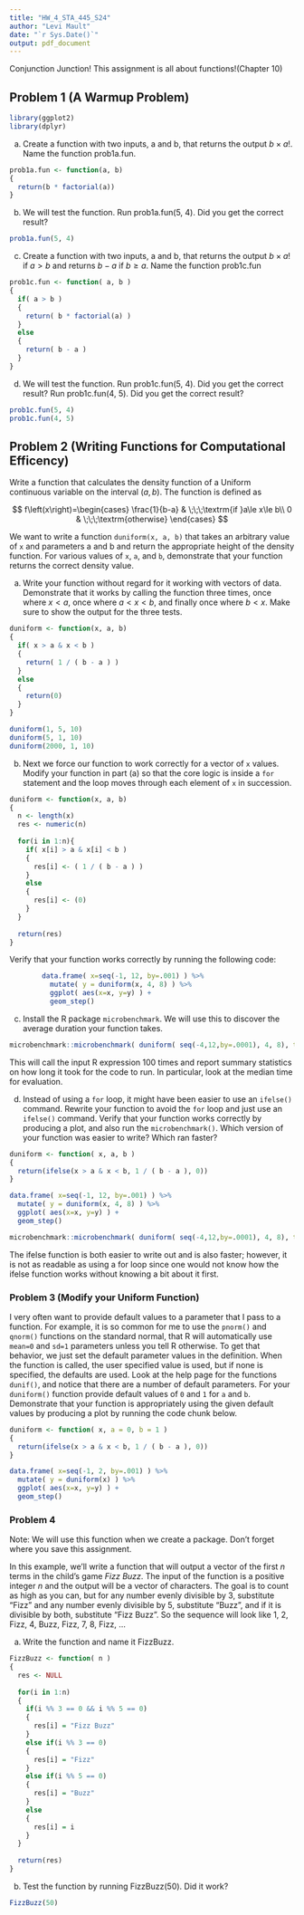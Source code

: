 ---
title: "HW_4_STA_445_S24"
author: "Levi Mault"
date: "`r Sys.Date()`"
output: pdf_document
---

Conjunction Junction! This assignment is all about functions!(Chapter 10)

## Problem 1 (A Warmup Problem)
```{r message=FALSE, warning=FALSE}
library(ggplot2)
library(dplyr)
```


a. Create a function with two inputs, a and b, that returns the output $b\times a!$.  Name the function prob1a.fun.
```{r}
prob1a.fun <- function(a, b)
{
  return(b * factorial(a))
}
```


b. We will test the function.  Run prob1a.fun(5, 4).  Did you get the correct result?
```{r}
prob1a.fun(5, 4)
```


c. Create a function with two inputs, a and b, that returns the output $b\times a!$ if $a > b$ and returns $b-a$ if $b \geq a$.   Name the function prob1c.fun  
```{r}
prob1c.fun <- function( a, b )
{
  if( a > b )
  {
    return( b * factorial(a) )
  }
  else
  {
    return( b - a )
  }
}
```


d. We will test the function.  Run prob1c.fun(5, 4).  Did you get the correct result? Run prob1c.fun(4, 5).  Did you get the correct result?
```{r}
prob1c.fun(5, 4)
prob1c.fun(4, 5)
```


## Problem 2 (Writing Functions for Computational Efficency)

Write a function that calculates the density function of a Uniform continuous variable on the interval $\left(a,b\right)$. The function is defined as 

$$ f\left(x\right)=\begin{cases}
    \frac{1}{b-a} & \;\;\;\textrm{if }a\le x\le b\\
    0 & \;\;\;\textrm{otherwise}
    \end{cases} $$
    
We want to write a function `duniform(x, a, b)` that takes an arbitrary value of `x` and parameters a and b and return the appropriate height of the density function. For various values of `x`, `a`, and `b`, demonstrate that your function returns the correct density value. 

a.  Write your function without regard for it working with vectors of data.  Demonstrate that it works by calling the function three times, once where $x< a$, once where $a < x < b$, and finally once where $b < x$.  Make sure to show the output for the three tests.
```{r}
duniform <- function(x, a, b)
{
  if( x > a & x < b )
  {
    return( 1 / ( b - a ) )
  }
  else
  {
    return(0)
  }
}

duniform(1, 5, 10)
duniform(5, 1, 10)
duniform(2000, 1, 10)
```


b. Next we force our function to work correctly for a vector of `x` values. Modify your function in part (a) so that the core logic is inside a `for` statement and the loop moves through each element of `x` in succession.
```{r}
duniform <- function(x, a, b)
{
  n <- length(x)
  res <- numeric(n)
  
  for(i in 1:n){
    if( x[i] > a & x[i] < b )
    {
      res[i] <- ( 1 / ( b - a ) )
    }
    else
    {
      res[i] <- (0)
    }
  }
  
  return(res)
}
```


Verify that your function works correctly by running the following code:
```{r fig.height=3}
        data.frame( x=seq(-1, 12, by=.001) ) %>%
          mutate( y = duniform(x, 4, 8) ) %>%
          ggplot( aes(x=x, y=y) ) +
          geom_step()
```

c.  Install the R package `microbenchmark`. We will use this to discover the average duration your function takes.

```{r eval=FALSE}
microbenchmark::microbenchmark( duniform( seq(-4,12,by=.0001), 4, 8), times=100)
```

This will call the input R expression 100 times and report summary statistics on how long it took for the code to run. In particular, look at the median time for evaluation.

d. Instead of using a `for` loop, it might have been easier to use an `ifelse()` command. Rewrite your function to avoid the `for` loop and just use an `ifelse()` command. Verify that your function works correctly by producing a plot, and also run the `microbenchmark()`. Which version of your function was easier to write? Which ran faster?
```{r}
duniform <- function( x, a, b )
{
  return(ifelse(x > a & x < b, 1 / ( b - a ), 0))
}

data.frame( x=seq(-1, 12, by=.001) ) %>%
  mutate( y = duniform(x, 4, 8) ) %>%
  ggplot( aes(x=x, y=y) ) +
  geom_step()

microbenchmark::microbenchmark( duniform( seq(-4,12,by=.0001), 4, 8), times=100)
```
The ifelse function is both easier to write out and is also faster; however, it is not as readable as using a for loop since one would not know how the ifelse function works without knowing a bit about it first.


### Problem 3 (Modify your Uniform Function)

I very often want to provide default values to a parameter that I pass to a function. For example, it is so common for me to use the `pnorm()` and `qnorm()` functions on the standard normal, that R will automatically use `mean=0` and `sd=1` parameters unless you tell R otherwise. To get that behavior, we just set the default parameter values in the definition. When the function is called, the user specified value is used, but if none is specified, the defaults are used. Look at the help page for the functions `dunif()`, and notice that there are a number of default parameters. For your `duniform()` function provide default values of `0` and `1` for `a` and `b`. Demonstrate that your function is appropriately using the given default values by producing a plot by running the code chunk below. 

```{r fig.height=3}
duniform <- function( x, a = 0, b = 1 )
{
  return(ifelse(x > a & x < b, 1 / ( b - a ), 0))
}

data.frame( x=seq(-1, 2, by=.001) ) %>%
  mutate( y = duniform(x) ) %>%
  ggplot( aes(x=x, y=y) ) +
  geom_step()
```


### Problem 4

Note:  We will use this function when we create a package.  Don't forget where you save this assignment.

In this example, we'll write a function that will output a  vector of the first $n$ terms in the child's game *Fizz Buzz*. The input of the function is a positive integer $n$ and the output will be a vector of characters. The goal is to count as high as you can, but for any number evenly divisible by 3, substitute "Fizz" and any number evenly divisible by 5, substitute "Buzz", and if it is divisible by both, substitute "Fizz Buzz". So the sequence will look like 1, 2, Fizz, 4, Buzz, Fizz, 7, 8, Fizz, ... 

a. Write the function and name it FizzBuzz.
```{r}
FizzBuzz <- function( n )
{
  res <- NULL
  
  for(i in 1:n)
  {
    if(i %% 3 == 0 && i %% 5 == 0)
    {
      res[i] = "Fizz Buzz"
    }
    else if(i %% 3 == 0)
    {
      res[i] = "Fizz"
    }
    else if(i %% 5 == 0)
    {
      res[i] = "Buzz"
    }
    else
    {
      res[i] = i
    }
  }
  
  return(res)
}
```


b. Test the function by running FizzBuzz(50).  Did it work?
```{r}
FizzBuzz(50)
```

    

